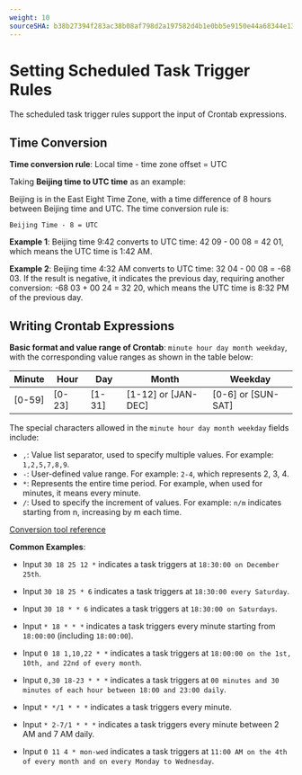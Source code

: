 ```yaml
---
weight: 10
sourceSHA: b38b27394f283ac38b08af798d2a197582d4b1e0bb5e9150e44a68344e13adb9
---
```


# Setting Scheduled Task Trigger Rules

The scheduled task trigger rules support the input of Crontab expressions.

## Time Conversion

**Time conversion rule**: Local time - time zone offset = UTC

Taking **Beijing time to UTC time** as an example:

Beijing is in the East Eight Time Zone, with a time difference of 8 hours between Beijing time and UTC. The time conversion rule is:

`Beijing Time - 8 = UTC`

**Example 1**: Beijing time 9:42 converts to UTC time: 42 09 - 00 08 = 42 01, which means the UTC time is 1:42 AM.

**Example 2**: Beijing time 4:32 AM converts to UTC time: 32 04 - 00 08 = -68 03. If the result is negative, it indicates the previous day, requiring another conversion: -68 03 + 00 24 = 32 20, which means the UTC time is 8:32 PM of the previous day.

## Writing Crontab Expressions

**Basic format and value range of Crontab**: `minute hour day month weekday`, with the corresponding value ranges as shown in the table below:

| Minute    | Hour      | Day    | Month                  | Weekday                |
| ------- | ------- | ------ | -------------------- | ------------------- |
| [0-59]  | [0-23]  | [1-31] | [1-12] or [JAN-DEC]  | [0-6] or [SUN-SAT]  |

The special characters allowed in the `minute hour day month weekday` fields include:

- `,`: Value list separator, used to specify multiple values. For example: `1,2,5,7,8,9`.
- `-`: User-defined value range. For example: `2-4`, which represents 2, 3, 4.
- `*`: Represents the entire time period. For example, when used for minutes, it means every minute.
- `/`: Used to specify the increment of values. For example: `n/m` indicates starting from n, increasing by m each time.

[Conversion tool reference](https://crontab.guru/)

**Common Examples**:

- Input `30 18 25 12 *` indicates a task triggers at `18:30:00 on December 25th`.

- Input `30 18 25 * 6` indicates a task triggers at `18:30:00 every Saturday`.

- Input `30 18 * * 6` indicates a task triggers at `18:30:00 on Saturdays`.

- Input `* 18 * * *` indicates a task triggers every minute starting from `18:00:00` (including `18:00:00`).

- Input `0 18 1,10,22 * *` indicates a task triggers at `18:00:00 on the 1st, 10th, and 22nd of every month`.

- Input `0,30 18-23 * * *` indicates a task triggers at `00 minutes and 30 minutes of each hour between 18:00 and 23:00 daily`.

- Input `* */1 * * *` indicates a task triggers every minute.

- Input `* 2-7/1 * * *` indicates a task triggers every minute between 2 AM and 7 AM daily.

- Input `0 11 4 * mon-wed` indicates a task triggers at `11:00 AM on the 4th of every month and on every Monday to Wednesday`.